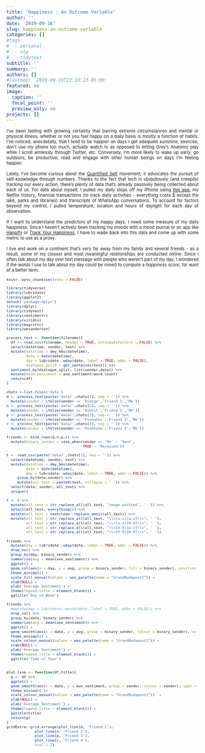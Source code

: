 ```yaml
---
title: 'Happiness : An Outcome Variable'
author: ''
date: '2019-09-16'
slug: happiness-an-outcome-variable
categories: []
#tags:
#  - personal
#  - nlp
#  - tidytext
subtitle: ''
summary: ''
authors: []
#lastmod: '2019-09-16T22:10:23-05:00'
featured: no
image:
  caption: ''
  focal_point: ''
  preview_only: no
projects: []
---
```

<span style="font-size:0.8em;">
<p align="justify">

I’ve been feeling with growing certainty that barring extreme circumstances and mental or physical illness, whether or not you feel happy on a daily basis is mostly a function of habits. I've noticed, anecdotally, that I tend to be happier on days I get adequate sunshine, exercise, don't use my phone too much, actually *watch* tv as opposed to letting Grey's Anatomy play while I scroll aimlessly through Twitter, etc. Conversely, I'm more likely to wake up early, go outdoors, be productive, read and engage with other human beings on days I'm feeling happier. 
</br></br>
Lately, I've become curious about the [Quantified Self](https://quantifiedself.com/) movement; it advocates the pursuit of self-knowledge through numbers. Thanks to the fact that tech is ubiquitously (and creepily) tracking our every action, there's plenty of data that's already passively being collected about each of us. For data about myself, I pulled my daily steps off my iPhone using [this app](https://apps.apple.com/us/app/qs-access/id920297614), my Netflix history, financial transactions (to track daily activities - everything costs $ except the lake, parks and libraries) and transcripts of WhatsApp conversations. To account for factors beyond my control, I pulled temperature, location and hours of daylight for each day of observation.
</br></br>
If I want to understand the predictors of my happy days, I need some measure of my daily happiness. Since I haven't actively been tracking my moods with a mood journal or an app like [Happify](https://happify.com/) or [Track Your Happiness](https://www.trackyourhappiness.org/), I have to wade back into this data and come up with some metric to use as a proxy. 
</br></br>
I live and work on a continent that's very far away from my family and several friends - as a result, some of my closest and most meaningful relationships are conducted online. Since I often talk about my day over text message with people who weren't part of my day, I wondered if the words I use to talk about my day could be mined to compute a *happiness score*, for want of a better term. 
</p></span>



```r
knitr::opts_chunk$set(echo = FALSE)

library(tidyverse)
library(lubridate)
library(ggplot2)
detach('package:dplyr')
library(dplyr)
library(tidytext)
library(sentimentr)
library(viridis)
library(magrittr)
library(wesanderson)

process_text <- function(filename){
  df <- read.csv(filename, header = TRUE, stringsAsFactors = FALSE) %>% 
  select(datetime, sender, text) %>% 
  mutate(datetime = dmy_hms(datetime),
         date = date(datetime),
         day = lubridate::wday(date, label = TRUE, abbr = FALSE),
         dialogue_split = get_sentences(text)) %$%
  sentiment_by(dialogue_split, list(sender,date)) %>% 
  mutate(norm_sentiment = ave_sentiment/word_count)
  return(df)
}

chats <-list.files('data')
d <- process_text(paste('data/',chats[1], sep = '')) %>% 
  mutate(sender = ifelse(sender == 'Didige','Friend 1','Me'))
n <- process_text(paste('data/',chats[2], sep = '')) %>% 
  mutate(sender = ifelse(sender == 'Nikhil','Friend 2','Me'))
p <- process_text(paste('data/',chats[3], sep = '')) %>% 
  mutate(sender = ifelse(sender == 'Pranathi','Friend 3','Me'))
r <- process_text(paste('data/',chats[4], sep = '')) %>% 
  mutate(sender = ifelse(sender == 'Riddhima','Friend 4','Me'))

friends <- bind_rows(d,n,p,r) %>% 
  mutate(binary_sender = case_when(sender == 'Me' ~ 'Sent',
                                   TRUE ~ 'Received'))
```

```r
t <- read_csv(paste('data/',chats[1], sep = '')) %>% 
  select(datetime, sender, text) %>% 
  mutate(datetime = dmy_hms(datetime),
         date = date(datetime),
         day = lubridate::wday(date, label = TRUE, abbr = FALSE)) %>% 
     group_by(date,sender) %>% 
     mutate(all_text = paste0(text, collapse = " ")) %>% 
  select(date, sender, all_text) %>% 
  unique()
```
```r
t <- t %>% 
  mutate(all_text = str_replace_all(all_text, 'image omitted', ' ')) %>% 
  select(all_text, everything()) %>% 
  mutate(all_text = textclean::replace_emoji(all_text)) %>% 
  mutate(all_text = str_replace_all(all_text, "\\<[a-z][a-z]\\>", ' '),
         all_text = str_replace_all(all_text, "\\<[a-z][0-9]\\>", ' '),
         all_text = str_replace_all(all_text, "\\<[0-9][a-z]\\>", ' '),
         all_text = str_replace_all(all_text, "\\<[0-9][0-9]\\>", ' '))
```



```r
friends %>% 
  mutate(day = lubridate::wday(date, label = TRUE, abbr = FALSE)) %>% 
  drop_na() %>% 
  group_by(day, binary_sender) %>% 
  summarize(avg = mean(ave_sentiment)) %>% 
  ggplot() + 
  geom_col(aes(x = day, y = avg, group = binary_sender, fill = binary_sender), position = 'dodge') +
  theme_minimal() +
  scale_fill_manual(values = wes_palette(name = "GrandBudapest2")) +
  xlab(NULL) +
  ylab('Average Sentiment') +
  theme(legend.title = element_blank()) +
  ggtitle('Day of Week')

```

```r
friends %>% 
  #mutate(day = lubridate::month(date, label = TRUE, abbr = FALSE)) %>% 
  drop_na() %>% 
  group_by(date, binary_sender) %>% 
  summarize(avg = mean(ave_sentiment)) %>% 
  ggplot() + 
  geom_smooth(aes(x = date, y = avg, group = binary_sender, colour = binary_sender), se = FALSE, span = 0.4) +
  theme_minimal() +
  scale_colour_manual(values = wes_palette(name = "GrandBudapest2")) +
  xlab(NULL) +
  ylab('Average Sentiment') +
  theme(legend.title = element_blank()) +
  ggtitle('Time of Year') 
  
```



```r
plot_line <- function(df,title){
  g <- df %>% 
  ggplot() +
  geom_smooth(aes(x = date, y = ave_sentiment, group = sender, colour = sender), span = 0.3, se = FALSE) +
  theme_minimal( )+
  scale_colour_manual(values = wes_palette(name = "GrandBudapest2"))  +
  xlab(NULL) +
  ylab('Average Sentiment') +
  theme(legend.title = element_blank()) +
  ggtitle(title) 
  return(g)
}
gridExtra::grid.arrange(plot_line(d, 'Friend 1'),
             plot_line(n, 'Friend 2'),
             plot_line(p, 'Friend 3'),
             plot_line(r, 'Friend 4'),
             ncol = 2)

```



